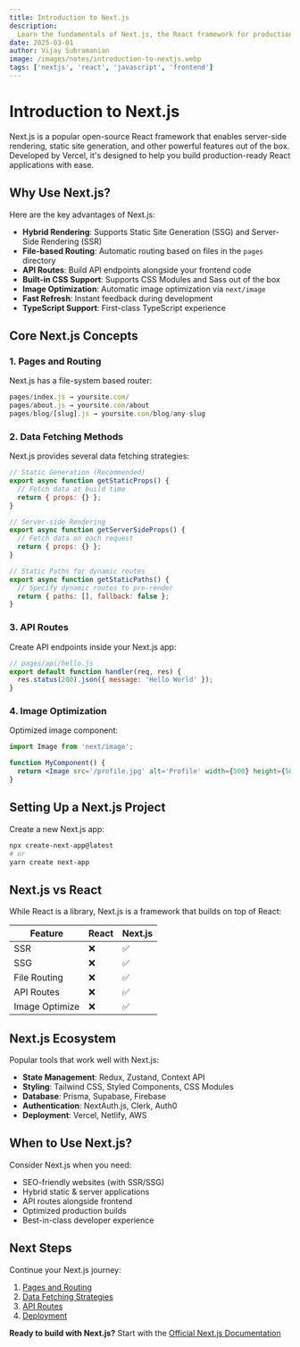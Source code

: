 ```yaml
---
title: Introduction to Next.js
description:
  Learn the fundamentals of Next.js, the React framework for production
date: 2025-03-01
author: Vijay Subramanian
image: /images/notes/introduction-to-nextjs.webp
tags: ['nextjs', 'react', 'javascript', 'frontend']
---
```


# Introduction to Next.js

Next.js is a popular open-source React framework that enables server-side
rendering, static site generation, and other powerful features out of the box.
Developed by Vercel, it's designed to help you build production-ready React
applications with ease.

## Why Use Next.js?

Here are the key advantages of Next.js:

- **Hybrid Rendering**: Supports Static Site Generation (SSG) and Server-Side
  Rendering (SSR)
- **File-based Routing**: Automatic routing based on files in the `pages`
  directory
- **API Routes**: Build API endpoints alongside your frontend code
- **Built-in CSS Support**: Supports CSS Modules and Sass out of the box
- **Image Optimization**: Automatic image optimization via `next/image`
- **Fast Refresh**: Instant feedback during development
- **TypeScript Support**: First-class TypeScript experience

## Core Next.js Concepts

### 1. Pages and Routing

Next.js has a file-system based router:

```jsx
pages/index.js → yoursite.com/
pages/about.js → yoursite.com/about
pages/blog/[slug].js → yoursite.com/blog/any-slug
```

### 2. Data Fetching Methods

Next.js provides several data fetching strategies:

```jsx
// Static Generation (Recommended)
export async function getStaticProps() {
  // Fetch data at build time
  return { props: {} };
}

// Server-side Rendering
export async function getServerSideProps() {
  // Fetch data on each request
  return { props: {} };
}

// Static Paths for dynamic routes
export async function getStaticPaths() {
  // Specify dynamic routes to pre-render
  return { paths: [], fallback: false };
}
```

### 3. API Routes

Create API endpoints inside your Next.js app:

```jsx
// pages/api/hello.js
export default function handler(req, res) {
  res.status(200).json({ message: 'Hello World' });
}
```

### 4. Image Optimization

Optimized image component:

```jsx
import Image from 'next/image';

function MyComponent() {
  return <Image src='/profile.jpg' alt='Profile' width={500} height={500} />;
}
```

## Setting Up a Next.js Project

Create a new Next.js app:

```bash
npx create-next-app@latest
# or
yarn create next-app
```

## Next.js vs React

While React is a library, Next.js is a framework that builds on top of React:

| Feature        | React | Next.js |
| -------------- | ----- | ------- |
| SSR            | ❌    | ✅      |
| SSG            | ❌    | ✅      |
| File Routing   | ❌    | ✅      |
| API Routes     | ❌    | ✅      |
| Image Optimize | ❌    | ✅      |

## Next.js Ecosystem

Popular tools that work well with Next.js:

- **State Management**: Redux, Zustand, Context API
- **Styling**: Tailwind CSS, Styled Components, CSS Modules
- **Database**: Prisma, Supabase, Firebase
- **Authentication**: NextAuth.js, Clerk, Auth0
- **Deployment**: Vercel, Netlify, AWS

## When to Use Next.js?

Consider Next.js when you need:

- SEO-friendly websites (with SSR/SSG)
- Hybrid static & server applications
- API routes alongside frontend
- Optimized production builds
- Best-in-class developer experience

## Next Steps

Continue your Next.js journey:

1. [Pages and Routing](/guides/nextjs-routing)
2. [Data Fetching Strategies](/guides/nextjs-data-fetching)
3. [API Routes](/guides/nextjs-api-routes)
4. [Deployment](/guides/nextjs-deployment)

**Ready to build with Next.js?** Start with the
[Official Next.js Documentation](https://nextjs.org/docs)

